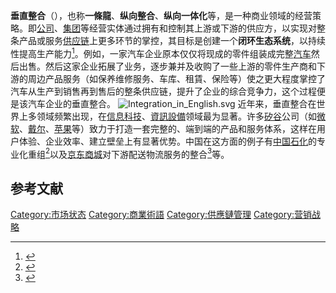 '''垂直整合'''（{{lang-en|vertical integration}}），也称'''一條龍'''、'''纵向整合'''、'''纵向一体化'''等，是一种商业领域的经营策略。即[[公司|公司]]、[[集团|集团]]等经营实体通过拥有和控制其上游或下游的供应方，以实现对整条产品或服务[[供应链|供应链]]上更多环节的掌控，其目标是创建一个'''闭环生态系统'''，以持续性提高生产能力<ref>{{Cite journal|title=垂直整合卷土重来（Vertical Integration on the Way Back）|author=范灵|url=https://www.aerospacepower.cn/article/518|journal=航空动力（Aerospace Power）|issue=No.1|doi=|others=任淑霞|year=2020|volume=|page=38-41|pmid=|access-date=2020-07-14|archive-date=2020-07-14|archive-url=https://web.archive.org/web/20200714031119/https://www.aerospacepower.cn/article/518|dead-url=no}}</ref>。例如，一家汽车企业原本仅仅将现成的零件组装成完整[[汽车|汽车]]然后出售。然后这家企业拓展了业务，逐步兼并及收购了一些上游的零件生产商和下游的周边产品服务（如保养维修服务、车库、租賃、保险等）使之更大程度掌控了汽车从生产到销售再到售后的整条供应链，提升了企业的综合竞争力，这个过程便是该汽车企业的垂直整合。
[[File:Integration_in_English.svg|thumb]]
近年来，垂直整合在世界上多领域频繁出现，在[[信息科技|信息科技]]、[[資訊設備|資訊設備]]领域最为显著。许多[[矽谷|矽谷]]公司（如[[微软|微软]]、[[戴尔|戴尔]]、[[苹果公司|苹果]]等）致力于打造一套完整的、端到端的产品和服务体系，这样在用户体验、企业效率、建立壁垒上有显著优势。中国在这方面的例子有[[中国石化|中国石化]]的专业化重组<ref>{{Cite news|url=http://news.sohu.com/20120802/n349660991.shtml|title=中石化垂直整合石油工程板块(组图)|author=王颖春|date=2012-08-02|work=搜狐新闻|publisher=新华网|accessdate=2020-07-14|language=zh-hans|format=web page|archive-date=2020-07-14|archive-url=https://web.archive.org/web/20200714053917/http://news.sohu.com/20120802/n349660991.shtml|dead-url=no}}</ref>以及[[京东商城|京东商城]]对下游配送物流服务的整合<ref>{{Cite news|url=https://www.sohu.com/a/214585299_393779|title=战略合作远多于收购兼并 快递业发展新模式更“来劲”|author=蒋永霞|date=2018-01-04|work=搜狐|publisher=中国商报|accessdate=2020-07-14|language=zh-hans|format=web page|archive-date=2020-07-15|archive-url=https://web.archive.org/web/20200715094608/https://www.sohu.com/a/214585299_393779|dead-url=no}}</ref>等。

== 参考文献 ==
{{Reflist|30em}}

[[Category:市场状态|Category:市场状态]]
[[Category:商業術語|Category:商業術語]]
[[Category:供應鏈管理|Category:供應鏈管理]]
[[Category:营销战略|Category:营销战略]]